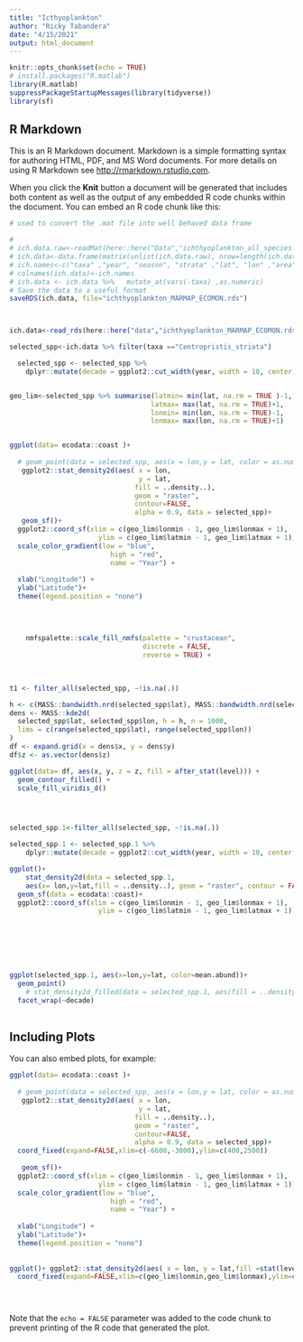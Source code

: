 ```yaml
---
title: "Icthyoplankton"
author: "Ricky Tabandera"
date: "4/15/2021"
output: html_document
---
```


```r
knitr::opts_chunk$set(echo = TRUE)
# install.packages("R.matlab")
library(R.matlab)
suppressPackageStartupMessages(library(tidyverse))
library(sf)
```

## R Markdown

This is an R Markdown document. Markdown is a simple formatting syntax for authoring HTML, PDF, and MS Word documents. For more details on using R Markdown see <http://rmarkdown.rstudio.com>.

When you click the **Knit** button a document will be generated that includes both content as well as the output of any embedded R code chunks within the document. You can embed an R code chunk like this:

```r
# used to convert the .mat file into well behaved data frame

# 
# ich.data.raw<-readMat(here::here("Data","ichthyoplankton_all_species.mat"))
# ich.data<-data.frame(matrix(unlist(ich.data.raw), nrow=length(ich.data.raw$taxa), ncol = (length(ich.data.raw))))
# ich.names<-c("taxa" ,"year", "season", "strata" ,"lat", "lon" ,"area" ,"mean.abund","rel.proportion")
# colnames(ich.data)<-ich.names
# ich.data <- ich.data %>%   mutate_at(vars(-taxa) ,as.numeric)
# Save the data to a useful format
saveRDS(ich.data, file="ichthyoplankton_MARMAP_ECOMON.rds")



ich.data<-read_rds(here::here("data","ichthyoplankton_MARMAP_ECOMON.rds"))

selected_spp<-ich.data %>% filter(taxa =="Centropristis_striata")

  selected_spp <- selected_spp %>%
    dplyr::mutate(decade = ggplot2::cut_width(year, width = 10, center = 1980))


geo_lim<-selected_spp %>% summarise(latmin= min(lat, na.rm = TRUE )-1,
                                   latmax= max(lat, na.rm = TRUE)+1,
                                   lonmin= min(lon, na.rm = TRUE)-1,
                                   lonmax= max(lon, na.rm = TRUE)+1)


ggplot(data= ecodata::coast )+
  
  # geom_point(data = selected_spp, aes(x = lon,y = lat, color = as.numeric(year)))+ 
   ggplot2::stat_density2d(aes( x = lon, 
                                y = lat, 
                               fill = ..density..),
                               geom = "raster",
                               contour=FALSE,
                               alpha = 0.9, data = selected_spp)+
   geom_sf()+
  ggplot2::coord_sf(xlim = c(geo_lim$lonmin - 1, geo_lim$lonmax + 1), 
                      ylim = c(geo_lim$latmin - 1, geo_lim$latmax + 1)) +
  scale_color_gradient(low = "blue", 
                         high = "red", 
                         name = "Year") +
 
  xlab("Longitude") +
  ylab("Latitude")+
  theme(legend.position = "none")
  
  
  
  
    nmfspalette::scale_fill_nmfs(palette = "crustacean", 
                                 discrete = FALSE, 
                                 reverse = TRUE) +

  
  
t1 <- filter_all(selected_spp, ~!is.na(.))

h <- c(MASS::bandwidth.nrd(selected_spp$lat), MASS::bandwidth.nrd(selected_spp$lon))
dens <- MASS::kde2d(
  selected_spp$lat, selected_spp$lon, h = h, n = 1000,
  lims = c(range(selected_spp$lat), range(selected_spp$lon))
)
df <- expand.grid(x = dens$x, y = dens$y)
df$z <- as.vector(dens$z)

ggplot(data= df, aes(x, y, z = z, fill = after_stat(level))) +
  geom_contour_filled() +
  scale_fill_viridis_d()




selected_spp.1<-filter_all(selected_spp, ~!is.na(.))

selected_spp.1 <- selected_spp.1 %>%
    dplyr::mutate(decade = ggplot2::cut_width(year, width = 10, center = 1980))

ggplot()+
    stat_density2d(data = selected_spp.1,
    aes(x= lon,y=lat,fill = ..density..), geom = "raster", contour = FALSE,h = c(2, 2))+
  geom_sf(data = ecodata::coast)+
  ggplot2::coord_sf(xlim = c(geo_lim$lonmin - 1, geo_lim$lonmax + 1), 
                      ylim = c(geo_lim$latmin - 1, geo_lim$latmax + 1))

   





ggplot(selected_spp.1, aes(x=lon,y=lat, color=mean.abund))+
  geom_point()
    # stat_density2d_filled(data = selected_spp.1, aes(fill = ..density..), geom = "tile",contour = FALSE)+
  facet_wrap(~decade)
   

```

## Including Plots

You can also embed plots, for example:

```r

ggplot(data= ecodata::coast )+
  
  # geom_point(data = selected_spp, aes(x = lon,y = lat, color = as.numeric(year)))+ 
   ggplot2::stat_density2d(aes( x = lon, 
                                y = lat, 
                               fill = ..density..),
                               geom = "raster",
                               contour=FALSE,
                               alpha = 0.9, data = selected_spp)+
  coord_fixed(expand=FALSE,xlim=c(-6600,-3800),ylim=c(400,2500))
  
   geom_sf()+
  ggplot2::coord_sf(xlim = c(geo_lim$lonmin - 1, geo_lim$lonmax + 1), 
                      ylim = c(geo_lim$latmin - 1, geo_lim$latmax + 1)) +
  scale_color_gradient(low = "blue", 
                         high = "red", 
                         name = "Year") +
 
  xlab("Longitude") +
  ylab("Latitude")+
  theme(legend.position = "none")
   
   
ggplot()+ ggplot2::stat_density2d(aes( x = lon, y = lat,fill =stat(level)),geom = "polygon",contour_type = "bands", alpha = 0.7, data = selected_spp)+
  coord_fixed(expand=FALSE,xlim=c(geo_lim$lonmin,geo_lim$lonmax),ylim=c(geo_lim$latmin,geo_lim$latmax))
   




```

Note that the `echo = FALSE` parameter was added to the code chunk to prevent printing of the R code that generated the plot.
